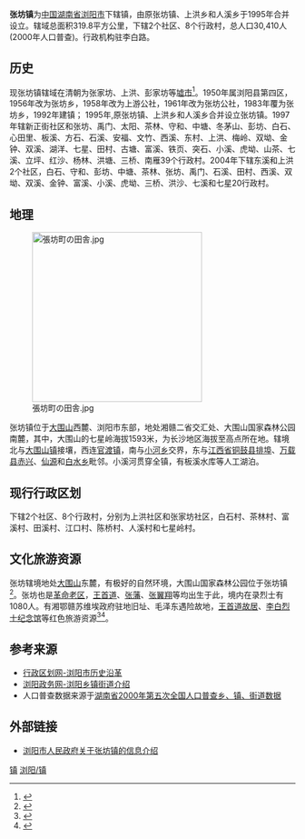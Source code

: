 {{中国乡级行政区
|景观照片文件名 = 張坊の市街.jpg
|景观照片描述 = 张坊镇的中心街区
|汉语拼音 = Zhāngfāng zhèn
|其他语言 = 
|其他语言名称 = 
|旧称 = 张家坊
|地名出处 = 
|位置图文件名 = 
|位置图描述 = 
|自定义图片= 
|建置时间 = 1992年
|政府驻地 = 张家坊社区李白路
|毗邻 = 
|总面积 = 319.7平方公里
|总人口 = 
|总人口年份 = 
|户籍人口 = 
|户籍人口年份 = 
|常住人口 = 
|常住人口年份 = 
|人口密度 = 
|GDP = 
|GDP年份 = 
|邮政编码 = 
|电话区号 = 731
|官方网站 = 
|网站名称 = 
|43/01/81/105/000}}
'''张坊镇'''为[[中华人民共和国|中国]][[湖南省|湖南省]][[浏阳市|浏阳市]]下辖镇，由原张坊镇、上洪乡和人溪乡于1995年合并设立。辖域总面积319.8平方公里，下辖2个社区、8个行政村，总人口30,410人(2000年人口普查)。行政机构驻李白路。

==历史==
现张坊镇辖域在清朝为张家坊、上洪、彭家坊等[[墟市|墟市]]<ref>{{Cite news | url=https://ctext.org/library.pl?if=en&file=107401&page=249#%E5%BC%B5%E5%AE%B6%E5%9D%8A | title=瀏陽縣志卷1~卷5 第249頁 | publisher=中國哲學書電子化計劃 | date=2020-08-28 | accessdate=2020-08-28 | archive-date=2021-07-09 | archive-url=https://web.archive.org/web/20210709190216/https://ctext.org/library.pl?if=en&file=107401&page=249#%E5%BC%B5%E5%AE%B6%E5%9D%8A | dead-url=no }}</ref>。1950年属浏阳县第四区，1956年改为张坊乡，1958年改为上游公社，1961年改为张坊公社，1983年覆为张坊乡，1992年建镇；
1995年,原张坊镇、上洪乡和人溪乡合并设立张坊镇。1997年辖新正街社区和张坊、禹门、太阳、茶林、守和、中塘、冬茅山、彭坊、白石、心田里、板溪、方石、石溪、安福、文竹、西溪、东村、上洪、梅岭、双坳、金钟、双溪、湖洋、七星、田村、古塘、富溪、铁页、突石、小溪、虎坳、山茶、七溪、立坪、红沙、杨林、洪塘、三桥、南雁39个行政村。2004年下辖东溪和上洪2个社区，白石、守和、彭坊、中塘、茶林、张坊、禹门、石溪、田村、西溪、双坳、双溪、金钟、富溪、小溪、虎坳、三桥、洪沙、七溪和七星20行政村。

==地理==

[[File:張坊町の田舎.jpg|299x299px]]

张坊镇位于[[大围山|大围山]]西麓、浏阳市东部，地处湘赣二省交汇处、大围山国家森林公园南麓，其中，大围山的七星岭海拔1593米，为长沙地区海拔至高点所在地。辖境北与[[大围山镇|大围山镇]]接壤，西连[[官渡镇_(浏阳市)|官渡镇]]，南与[[小河乡|小河乡]]交界，东与[[江西省|江西省]][[铜鼓县|铜鼓县]][[排埠镇|排埠]]、[[万载县|万载县]][[赤兴乡|赤兴]]、[[仙源乡|仙源]]和[[白水乡|白水乡]]毗邻。小溪河贯穿全镇，有板溪水库等人工湖泊。

==现行行政区划==
下辖2个社区、8个行政村，分别为上洪社区和张家坊社区，白石村、茶林村、富溪村、田溪村、江口村、陈桥村、人溪村和七星岭村。

==文化旅游资源==
张坊辖境地处[[大围山|大围山]]东麓，有极好的自然环境，大围山国家森林公园位于张坊镇<ref>{{Cite news | url=http://www.forestry.gov.cn/main/102/20180517/1102313.html | title=2018中国森林旅游节湖南（浏阳）大围山杜鹃花节开幕 | publisher=[[国家林业和草原局|国家林业和草原局]] | date=2018-05-17 | accessdate=2021-07-08 | archive-date=2021-07-09 | archive-url=https://web.archive.org/web/20210709184804/http://www.forestry.gov.cn/main/102/20180517/1102313.html | dead-url=no }}</ref>。张坊也是[[中国共产党革命根据地|革命老区]]，[[王首道|王首道]]、[[张藩|张藩]]、[[张翼翔|张翼翔]]等均出生于此，境内在录烈士有1080人。有湘鄂赣苏维埃政府驻地旧址、毛泽东遇险故地，[[王首道故居|王首道故居]]、[[李白烈士纪念馆|李白烈士纪念馆]]等红色旅游资源<ref>{{Cite news | url=https://k.sina.cn/article_3674046592_dafd8080019012ypx.html?from=news&subch=onews | title=建党百年 红色浏阳 王首道故居 | publisher=浏阳市新闻网 | date=2021-05-26}}</ref><ref>{{Cite news | url=https://www.icswb.com/h/103564/20210614/717115.html | title=浏阳初二女生讲红色故事“圈粉”无数 | publisher=[[长沙晚报|长沙晚报]] | date=2021-06-14}}</ref>。

==参考来源==
{{reflist|2}}
* [http://www.xzqh.org/html/list/1399.html 行政区划网-浏阳市历史沿革] {{Wayback|url=http://www.xzqh.org/html/list/1399.html |date=20110921123932 }}
* [https://web.archive.org/web/20110903164219/http://www.liuyang.gov.cn/column_mlly.asp 浏阳政务网-浏阳乡镇街道介绍]
* 人口普查数据来源于[http://www.stats.gov.cn/tjsj/ndsj/renkoupucha/2000jiedao/html/J43.htm 湖南省2000年第五次全国人口普查乡、镇、街道数据] {{Wayback|url=http://www.stats.gov.cn/tjsj/ndsj/renkoupucha/2000jiedao/html/J43.htm |date=20111007074252 }}

==外部链接==
* [http://www.liuyang.gov.cn/lyszf/xxgkml/xzjd/zfz/xxgkzn/ 浏阳市人民政府关于张坊镇的信息介绍] {{Wayback|url=http://www.liuyang.gov.cn/lyszf/xxgkml/xzjd/zfz/xxgkzn/ |date=20210715073757 }}

{{浏阳市行政区划}}

[[Category:浏阳市行政区划|镇]]
[[Category:长沙乡镇|浏阳/镇]]